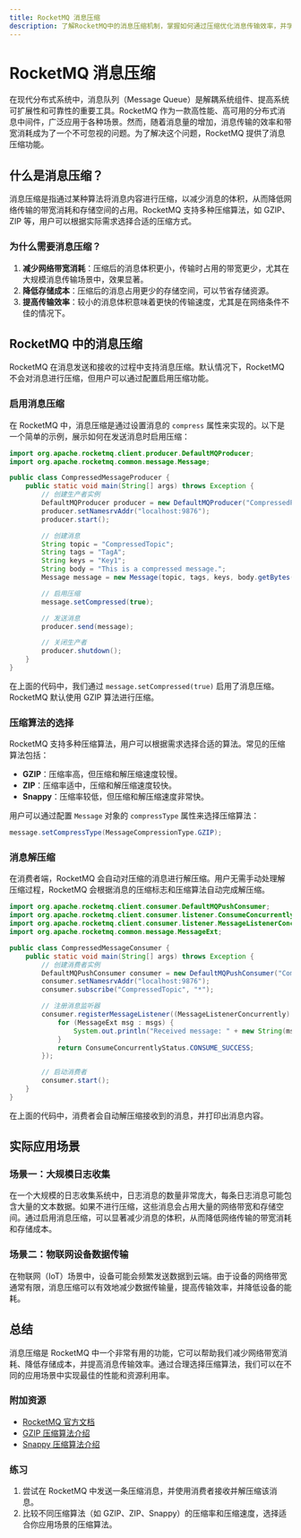 ```yaml
---
title: RocketMQ 消息压缩
description: 了解RocketMQ中的消息压缩机制，掌握如何通过压缩优化消息传输效率，并学习实际应用场景。
---
```


# RocketMQ 消息压缩

在现代分布式系统中，消息队列（Message Queue）是解耦系统组件、提高系统可扩展性和可靠性的重要工具。RocketMQ 作为一款高性能、高可用的分布式消息中间件，广泛应用于各种场景。然而，随着消息量的增加，消息传输的效率和带宽消耗成为了一个不可忽视的问题。为了解决这个问题，RocketMQ 提供了消息压缩功能。

## 什么是消息压缩？

消息压缩是指通过某种算法将消息内容进行压缩，以减少消息的体积，从而降低网络传输的带宽消耗和存储空间的占用。RocketMQ 支持多种压缩算法，如 GZIP、ZIP 等，用户可以根据实际需求选择合适的压缩方式。

### 为什么需要消息压缩？

1. **减少网络带宽消耗**：压缩后的消息体积更小，传输时占用的带宽更少，尤其在大规模消息传输场景中，效果显著。
2. **降低存储成本**：压缩后的消息占用更少的存储空间，可以节省存储资源。
3. **提高传输效率**：较小的消息体积意味着更快的传输速度，尤其是在网络条件不佳的情况下。

## RocketMQ 中的消息压缩

RocketMQ 在消息发送和接收的过程中支持消息压缩。默认情况下，RocketMQ 不会对消息进行压缩，但用户可以通过配置启用压缩功能。

### 启用消息压缩

在 RocketMQ 中，消息压缩是通过设置消息的 `compress` 属性来实现的。以下是一个简单的示例，展示如何在发送消息时启用压缩：

```java
import org.apache.rocketmq.client.producer.DefaultMQProducer;
import org.apache.rocketmq.common.message.Message;

public class CompressedMessageProducer {
    public static void main(String[] args) throws Exception {
        // 创建生产者实例
        DefaultMQProducer producer = new DefaultMQProducer("CompressedProducerGroup");
        producer.setNamesrvAddr("localhost:9876");
        producer.start();

        // 创建消息
        String topic = "CompressedTopic";
        String tags = "TagA";
        String keys = "Key1";
        String body = "This is a compressed message.";
        Message message = new Message(topic, tags, keys, body.getBytes());

        // 启用压缩
        message.setCompressed(true);

        // 发送消息
        producer.send(message);

        // 关闭生产者
        producer.shutdown();
    }
}
```

在上面的代码中，我们通过 `message.setCompressed(true)` 启用了消息压缩。RocketMQ 默认使用 GZIP 算法进行压缩。

### 压缩算法的选择

RocketMQ 支持多种压缩算法，用户可以根据需求选择合适的算法。常见的压缩算法包括：

- **GZIP**：压缩率高，但压缩和解压缩速度较慢。
- **ZIP**：压缩率适中，压缩和解压缩速度较快。
- **Snappy**：压缩率较低，但压缩和解压缩速度非常快。

用户可以通过配置 `Message` 对象的 `compressType` 属性来选择压缩算法：

```java
message.setCompressType(MessageCompressionType.GZIP);
```

### 消息解压缩

在消费者端，RocketMQ 会自动对压缩的消息进行解压缩。用户无需手动处理解压缩过程，RocketMQ 会根据消息的压缩标志和压缩算法自动完成解压缩。

```java
import org.apache.rocketmq.client.consumer.DefaultMQPushConsumer;
import org.apache.rocketmq.client.consumer.listener.ConsumeConcurrentlyStatus;
import org.apache.rocketmq.client.consumer.listener.MessageListenerConcurrently;
import org.apache.rocketmq.common.message.MessageExt;

public class CompressedMessageConsumer {
    public static void main(String[] args) throws Exception {
        // 创建消费者实例
        DefaultMQPushConsumer consumer = new DefaultMQPushConsumer("CompressedConsumerGroup");
        consumer.setNamesrvAddr("localhost:9876");
        consumer.subscribe("CompressedTopic", "*");

        // 注册消息监听器
        consumer.registerMessageListener((MessageListenerConcurrently) (msgs, context) -> {
            for (MessageExt msg : msgs) {
                System.out.println("Received message: " + new String(msg.getBody()));
            }
            return ConsumeConcurrentlyStatus.CONSUME_SUCCESS;
        });

        // 启动消费者
        consumer.start();
    }
}
```

在上面的代码中，消费者会自动解压缩接收到的消息，并打印出消息内容。

## 实际应用场景

### 场景一：大规模日志收集

在一个大规模的日志收集系统中，日志消息的数量非常庞大，每条日志消息可能包含大量的文本数据。如果不进行压缩，这些消息会占用大量的网络带宽和存储空间。通过启用消息压缩，可以显著减少消息的体积，从而降低网络传输的带宽消耗和存储成本。

### 场景二：物联网设备数据传输

在物联网（IoT）场景中，设备可能会频繁发送数据到云端。由于设备的网络带宽通常有限，消息压缩可以有效地减少数据传输量，提高传输效率，并降低设备的能耗。

## 总结

消息压缩是 RocketMQ 中一个非常有用的功能，它可以帮助我们减少网络带宽消耗、降低存储成本，并提高消息传输效率。通过合理选择压缩算法，我们可以在不同的应用场景中实现最佳的性能和资源利用率。

### 附加资源

- [RocketMQ 官方文档](https://rocketmq.apache.org/docs/)
- [GZIP 压缩算法介绍](https://en.wikipedia.org/wiki/Gzip)
- [Snappy 压缩算法介绍](https://en.wikipedia.org/wiki/Snappy_(compression))

### 练习

1. 尝试在 RocketMQ 中发送一条压缩消息，并使用消费者接收并解压缩该消息。
2. 比较不同压缩算法（如 GZIP、ZIP、Snappy）的压缩率和压缩速度，选择适合你应用场景的压缩算法。
